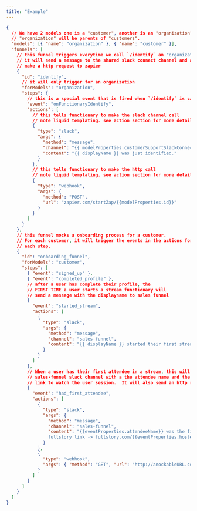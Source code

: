 ```yaml
---
title: "Example"
---
```


```json
{
  // We have 2 models one is a "customer", another is an "organization".
  // "organization" will be parents of "customers".
  "models": [{ "name": "organization" }, { "name": "customer" }],
  "funnels": [
    // this funnel triggers everytime we call `/identify` an "organization".
    // it will send a message to the shared slack connect channel and also
    // make a http request to zapier
    {
      "id": "identify",
      // it will only trigger for an organization
      "forModels": "organization",
      "steps": {
        // this is a special event that is fired when `/identify` is called
        "event": "onFunctionaryIdentify",
        "actions": [
          // this tells functionary to make the slack channel call
          // note liquid templating. see action section for more details
          {
            "type": "slack",
            "args": {
              "method": "message",
              "channel": "{{ modelProperties.customerSupportSlackConnectChannel }}",
              "content": "{{ displayName }} was just identified."
            }
          },
          // this tells functionary to make the http call
          // note liquid templating. see action section for more details
          {
            "type": "webhook",
            "args": {
              "method": "POST",
              "url": "zapier.com/startZap/{{modelProperties.id}}"
            }
          }
        ]
      }
    },
    // this funnel mocks a onboarding process for a customer.
    // For each customer, it will trigger the events in the actions for
    // each step.
    {
      "id": "onboarding_funnel",
      "forModels": "customer",
      "steps": [
        { "event": "signed_up" },
        { "event": "completed_profile" },
        // after a user has complete their profile, the
        // FIRST TIME a user starts a stream functionary will
        // send a message with the displayname to sales funnel
        {
          "event": "started_stream",
          "actions": [
            {
              "type": "slack",
              "args": {
                "method": "message",
                "channel": "sales-funnel",
                "content": "{{ displayName }} started their first stream"
              }
            }
          ]
        },
        // When a user has their first attendee in a stream, this will message the
        // sales-funnel slack channel with a the attendee name and the fullstory
        // link to watch the user session.  It will also send an http request.
        {
          "event": "had_first_attendee",
          "actions": [
            {
              "type": "slack",
              "args": {
                "method": "message",
                "channel": "sales-funnel",
                "content": "{{eventProperties.attendeeName}} was the first attendee for {{modelProperties.id}} \
                fullstory link -> fullstory.com/{{eventProperties.hostedroomname}} "
              }
            },
            {
              "type": "webhook",
              "args": { "method": "GET", "url": "http://anockableURL.com" }
            }
          ]
        }
      ]
    }
  ]
}
```

